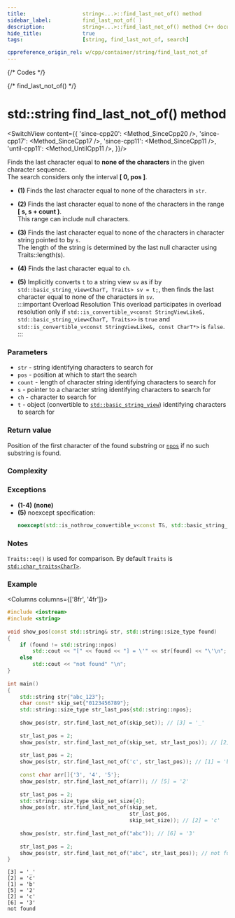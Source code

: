 ```yaml
---
title:					string<...>::find_last_not_of() method
sidebar_label:			find_last_not_of( )
description:			string<...>::find_last_not_of() method C++ documentation
hide_title:				true
tags:					[string, find_last_not_of, search]

cppreference_origin_rel: w/cpp/container/string/find_last_not_of
---
```




{/* Codes */}

{/* find_last_not_of() */}

# std::string find_last_not_of() method

<SwitchView content={{
	'since-cpp20': <Method_SinceCpp20 />,
	'since-cpp17': <Method_SinceCpp17 />,
	'since-cpp11': <Method_SinceCpp11 />,
	'until-cpp11': <Method_UntilCpp11 />,
}}/>

Finds the last character equal to **none of the characters** in the given character sequence.  
The search considers only the interval **[ 0, pos ]**.

 - **(1)** Finds the last character equal to none of the characters in `str`.

 - **(2)** Finds the last character equal to none of the characters in the range **[ s, s + count )**.  
	This range can include null characters.

 - **(3)** Finds the last character equal to none of the characters in character string pointed to by `s`.  
	 The length of the string is determined by the last null character using Traits::length(s).

 - **(4)** Finds the last character equal to `ch`.

 - **(5)** Implicitly converts `t` to a string view `sv` as if by `std::basic_string_view<CharT, Traits> sv = t;`, then finds the last character equal to none of the characters in `sv`.  
	:::important Overload Resolution
	This overload participates in overload resolution only if `std::is_convertible_v<const StringViewLike&, std::basic_string_view<CharT, Traits>>` is `true` and `std::is_convertible_v<const StringViewLike&, const CharT*>` is `false`.
	:::

### Parameters

 - `str` - string identifying characters to search for
 - `pos` - position at which to start the search
 - `count` - length of character string identifying characters to search for
 - `s` - pointer to a character string identifying characters to search for
 - `ch` - character to search for
 - `t` - object (convertible to [`std::basic_string_view`](../string_view)) identifying characters to search for

### Return value

Position of the first character of the found substring or [`npos`](#) if no such substring is found.

### Complexity

<ImproveSection />

### Exceptions

 - **(1-4)** **(none)**
 - **(5)** noexcept specification:
	```cpp
	noexcept(std::is_nothrow_convertible_v<const T&, std::basic_string_view<CharT, Traits>>)
	```

### Notes

`Traits::eq()` is used for comparison. By default `Traits` is [`std::char_traits<CharT>`](#).

### Example

<Columns columns={['8fr', '4fr']}>
<div>

```cpp
#include <iostream>
#include <string>
 
void show_pos(const std::string& str, std::string::size_type found)
{
    if (found != std::string::npos)
        std::cout << "[" << found << "] = \'" << str[found] << "\'\n";
    else
        std::cout << "not found" "\n";
}
 
int main()
{
    std::string str{"abc_123"};
    char const* skip_set{"0123456789"};
    std::string::size_type str_last_pos{std::string::npos};
 
    show_pos(str, str.find_last_not_of(skip_set)); // [3] = '_'
 
    str_last_pos = 2;
    show_pos(str, str.find_last_not_of(skip_set, str_last_pos)); // [2] = 'c'
 
    str_last_pos = 2;
    show_pos(str, str.find_last_not_of('c', str_last_pos)); // [1] = 'b'
 
    const char arr[]{'3', '4', '5'};
    show_pos(str, str.find_last_not_of(arr)); // [5] = '2'
 
    str_last_pos = 2;
    std::string::size_type skip_set_size{4};
    show_pos(str, str.find_last_not_of(skip_set,
                                       str_last_pos,
                                       skip_set_size)); // [2] = 'c'
 
    show_pos(str, str.find_last_not_of("abc")); // [6] = '3'
 
    str_last_pos = 2;
    show_pos(str, str.find_last_not_of("abc", str_last_pos)); // not found
}
```

</div>
<div>

```plaintext title="Output"
[3] = '_'
[2] = 'c'
[1] = 'b'
[5] = '2'
[2] = 'c'
[6] = '3'
not found
```

</div>
</Columns>
